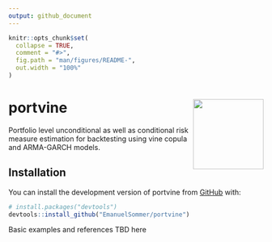 ```yaml
---
output: github_document
---
```


<!-- README.md is generated from README.Rmd. Please edit that file -->

```r
knitr::opts_chunk$set(
  collapse = TRUE,
  comment = "#>",
  fig.path = "man/figures/README-",
  out.width = "100%"
)
```

# portvine <a href='https://github.com/EmanuelSommer/portvine'><img src='man/figures/portvine_logo.png' align="right" height="139" /></a>

<!-- badges: start -->
<!-- badges: end -->

Portfolio level unconditional as well as conditional risk measure estimation for backtesting using vine copula and ARMA-GARCH models.

## Installation

You can install the development version of portvine from [GitHub](https://github.com/) with:

``` r
# install.packages("devtools")
devtools::install_github("EmanuelSommer/portvine")
```

Basic examples and references TBD here
